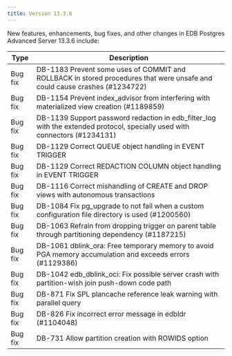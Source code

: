 ---
title: Version 13.3.6
---

New features, enhancements, bug fixes, and other changes in EDB Postgres Advanced Server 13.3.6 include:

| Type        | Description      | 
| ----------- | ---------------- | 
| Bug fix     | DB-1183 Prevent some uses of COMMIT and ROLLBACK in stored procedures that were unsafe and could cause crashes (#1234722) | 
| Bug fix     | DB-1154 Prevent index_advisor from interfering with materialized view creation (#1189859) | 
| Bug fix     | DB-1139 Support password redaction in edb_filter_log with the extended protocol, specially used with connectors (#1234131) | 
| Bug fix     | DB-1129 Correct QUEUE object handling in EVENT TRIGGER | 
| Bug fix     | DB-1129 Correct REDACTION COLUMN object handling in EVENT TRIGGER | 
| Bug fix     | DB-1116 Correct mishandling of CREATE and DROP views with autonomous transactions | 
| Bug fix     | DB-1084 Fix pg_upgrade to not fail when a custom configuration file directory is used (#1200560) | 
| Bug fix     | DB-1063 Refrain from dropping trigger on parent table through partitioning dependency (#1187215) | 
| Bug fix     | DB-1061 dblink_ora: Free temporary memory to avoid PGA memory accumulation and exceeds errors (#1129386) | 
| Bug fix     | DB-1042 edb_dblink_oci: Fix possible server crash with partition-wish join push-down code path | 
| Bug fix     | DB-871 Fix SPL plancache reference leak warning with parallel query | 
| Bug fix     | DB-826 Fix incorrect error message in edbldr (#1104048) | 
| Bug fix     | DB-731 Allow partition creation with ROWIDS option | 
